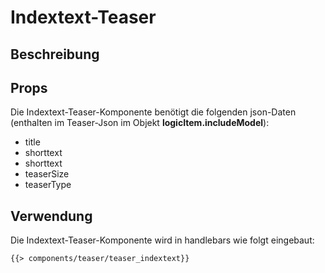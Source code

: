 
<Meta of={TeaserIndextextStories} />

# Indextext-Teaser

## Beschreibung

## Props

Die Indextext-Teaser-Komponente benötigt die folgenden json-Daten (enthalten im Teaser-Json im Objekt <b>logicItem.includeModel</b>):

-   title
-   shorttext
-   shorttext
-   teaserSize
-   teaserType

## Verwendung

Die Indextext-Teaser-Komponente wird in handlebars wie folgt eingebaut:

```html
{{> components/teaser/teaser_indextext}}
```

<Canvas withToolbar>
    <Story of={TeaserIndextextStories.TextMitHintergrund100} />
    <Story of={TeaserIndextextStories.TextMitBox100} />
    <Story of={TeaserIndextextStories.HintergrundOrange100} />
    <Story of={TeaserIndextextStories.TextMitHintergrund50} />
</Canvas>

<ArgsTable story="Text mit Hintergrund 100" />

